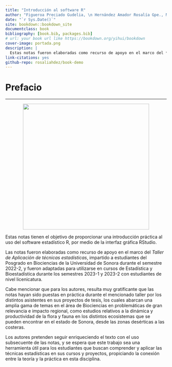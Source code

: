 ```yaml
---
title: "Introducción al software R"
author: "Figueroa Preciado Gudelia, \n Hernández Amador Rosalía Gpe., Montoya Laos José"
date: "`r Sys.Date()`"
site: bookdown::bookdown_site
documentclass: book
bibliography: [book.bib, packages.bib]
# url: your book url like https://bookdown.org/yihui/bookdown
cover-image: portada.png
description: |
  Estas notas fueron elaboradas como recurso de apoyo en el marco del *Taller de Aplicación de técnicas estadísticas*, impartido a estudiantes del Posgrado en Biociencias de la Universidad de Sonora durante el semestre 2022-2, y fueron adaptadas para utilizarse en cursos de Estadística y Bioestadística durante los semestres 2023-1 y 2023-2 con estudiantes de nivel licenicatura.
link-citations: yes
github-repo: rosaliahdez/book-demo
---
```


# Prefacio {.unnumbered}

------------------------------------------------------------------------

![](portada.png){style="display: block; margin: 0 auto" width="394"}

Estas notas tienen el objetivo de proporcionar una introducción práctica al uso del software estadístico R, por medio de la interfaz gráfica RStudio.

Las notas fueron elaboradas como recurso de apoyo en el marco del *Taller de Aplicación de técnicas estadísticas*, impartido a estudiantes del Posgrado en Biociencias de la Universidad de Sonora durante el semestre 2022-2, y fueron adaptadas para utilizarse en cursos de Estadística y Bioestadística durante los semestres 2023-1 y 2023-2 con estudiantes de nivel licenicatura.

Cabe mencionar que para los autores, resulta muy gratificante que las notas hayan sido puestas en práctica durante el mencionado taller por los distintos asistentes en sus proyectos de tesis, los cuales abarcan una amplia gama de temas en el área de Biociencias en problemáticas de gran relevancia e impacto regional, como estudios relativos a la dinámica y productividad de la flora y fauna en los distintos ecosistemas que se pueden encontrar en el estado de Sonora, desde las zonas desérticas a las costeras.

Los autores pretenden seguir enriqueciendo el texto con el uso subsecuente de las notas, y se espera que este trabajo sea una herramienta útil para los estudiantes que buscan comprender y aplicar las técnicas estadísticas en sus cursos y proyectos, propiciando la conexión entre la teoría y la práctica en esta disciplina.
